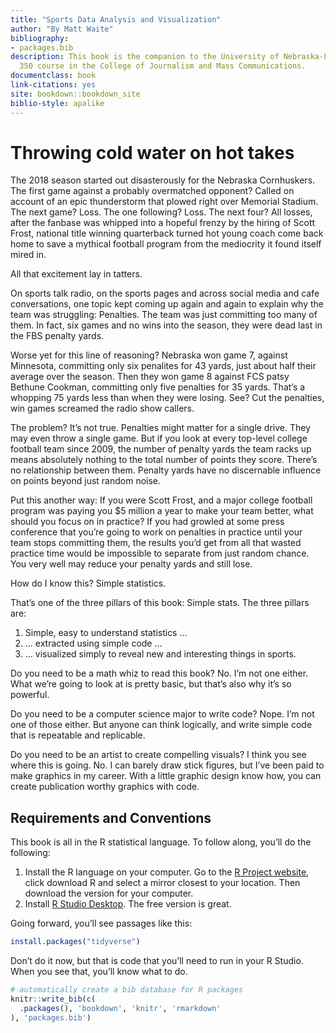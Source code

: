 ```yaml
--- 
title: "Sports Data Analysis and Visualization"
author: "By Matt Waite"
bibliography:
- packages.bib
description: This book is the companion to the University of Nebraska-Lincoln's SPMC
  350 course in the College of Journalism and Mass Communications.
documentclass: book
link-citations: yes
site: bookdown::bookdown_site
biblio-style: apalike
---
```


# Throwing cold water on hot takes

The 2018 season started out disasterously for the Nebraska Cornhuskers. The first game against a probably overmatched opponent? Called on account of an epic thunderstorm that plowed right over Memorial Stadium. The next game? Loss. The one following? Loss. The next four? All losses, after the fanbase was whipped into a hopeful frenzy by the hiring of Scott Frost, national title winning quarterback turned hot young coach come back home to save a mythical football program from the mediocrity it found itself mired in. 

All that excitement lay in tatters.

On sports talk radio, on the sports pages and across social media and cafe conversations, one topic kept coming up again and again to explain why the team was struggling: Penalties. The team was just committing too many of them. In fact, six games and no wins into the season, they were dead last in the FBS penalty yards.

Worse yet for this line of reasoning? Nebraska won game 7, against Minnesota, committing only six penalites for 43 yards, just about half their average over the season. Then they won game 8 against FCS patsy Bethune Cookman, committing only five penalties for 35 yards. That's a whopping 75 yards less than when they were losing. See? Cut the penalties, win games screamed the radio show callers. 

The problem? It's not true. Penalties might matter for a single drive. They may even throw a single game. But if you look at every top-level college football team since 2009, the number of penalty yards the team racks up means absolutely nothing to the total number of points they score. There's no relationship between them. Penalty yards have no discernable influence on points beyond just random noise. 

Put this another way: If you were Scott Frost, and a major college football program was paying you $5 million a year to make your team better, what should you focus on in practice? If you had growled at some press conference that you're going to work on penalties in practice until your team stops committing them, the results you'd get from all that wasted practice time would be impossible to separate from just random chance. You very well may reduce your penalty yards and still lose. 

How do I know this? Simple statistics. 

That's one of the three pillars of this book: Simple stats. The three pillars are:

1. Simple, easy to understand statistics ... 
2. ... extracted using simple code ...
3.  ... visualized simply to reveal new and interesting things in sports. 

Do you need to be a math whiz to read this book? No. I'm not one either. What we're going to look at is pretty basic, but that's also why it's so powerful. 

Do you need to be a computer science major to write code? Nope. I'm not one of those either. But anyone can think logically, and write simple code that is repeatable and replicable. 

Do you need to be an artist to create compelling visuals? I think you see where this is going. No. I can barely draw stick figures, but I've been paid to make graphics in my career. With a little graphic design know how, you can create publication worthy graphics with code. 

## Requirements and Conventions

This book is all in the R statistical language. To follow along, you'll do the following:

1. Install the R language on your computer. Go to the [R Project website](https://www.r-project.org/), click download R and select a mirror closest to your location. Then download the version for your computer. 
2. Install [R Studio Desktop](https://www.rstudio.com/products/rstudio/#Desktop). The free version is great. 

Going forward, you'll see passages like this:


```r
install.packages("tidyverse")
```

Don't do it now, but that is code that you'll need to run in your R Studio. When you see that, you'll know what to do.

```r
# automatically create a bib database for R packages
knitr::write_bib(c(
  .packages(), 'bookdown', 'knitr', 'rmarkdown'
), 'packages.bib')
```

